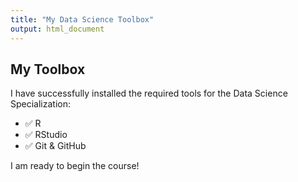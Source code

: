 ```yaml
---
title: "My Data Science Toolbox"
output: html_document
---
```


## My Toolbox

I have successfully installed the required tools for the Data Science Specialization:

- ✅ R
- ✅ RStudio
- ✅ Git & GitHub

I am ready to begin the course!